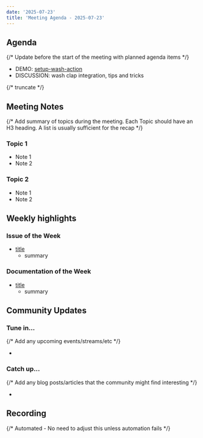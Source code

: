 ```yaml
---
date: '2025-07-23'
title: 'Meeting Agenda - 2025-07-23'
---
```


## Agenda

{/* Update before the start of the meeting with planned agenda items */}

- DEMO: [setup-wash-action](https://github.com/cosmonic-labs/setup-wash-action/)
- DISCUSSION: wash clap integration, tips and tricks

{/* truncate */}

## Meeting Notes

{/* Add summary of topics during the meeting. Each Topic should have an H3 heading. A list is usually sufficient for the recap */}

### Topic 1

- Note 1
- Note 2

### Topic 2

- Note 1
- Note 2

## Weekly highlights

### Issue of the Week

- [title](https://github.com/wasmcloud/wasmcloud/issues/)
  - summary

### Documentation of the Week

- [title](/docs/intro)
  - summary

## Community Updates

### Tune in…

{/* Add any upcoming events/streams/etc */}

-

### Catch up…

{/* Add any blog posts/articles that the community might find interesting */}

-

## Recording

{/* Automated - No need to adjust this unless automation fails */}

<YouTube url="https://www.youtube.com/watch?v=RrUzTSKzSo4" />
